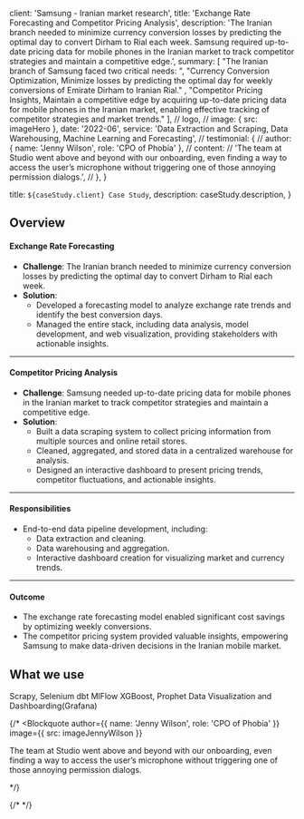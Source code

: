 
  client: 'Samsung - Iranian market research',
  title: 'Exchange Rate Forecasting and Competitor Pricing Analysis',
  description:
    'The Iranian branch needed to minimize currency conversion losses by predicting the optimal day to convert Dirham to Rial each week. Samsung required up-to-date pricing data for mobile phones in the Iranian market to track competitor strategies and maintain a competitive edge.',
  summary: [
"The Iranian branch of Samsung faced two critical needs: ",
"Currency Conversion Optimization, Minimize losses by predicting the optimal day for weekly conversions of Emirate Dirham to Iranian Rial." ,
"Competitor Pricing Insights, Maintain a competitive edge by acquiring up-to-date pricing data for mobile phones in the Iranian market, enabling effective tracking of competitor strategies and market trends."
  ],
  // logo,
  // image: { src: imageHero },
  date: '2022-06',
  service: 'Data Extraction and Scraping, Data Warehousing, Machine Learning and Forecasting',
  // testimonial: {
  //   author: { name: 'Jenny Wilson', role: 'CPO of Phobia' },
  //   content:
  //     'The team at Studio went above and beyond with our onboarding, even finding a way to access the user’s microphone without triggering one of those annoying permission dialogs.',
  // },
}

  title: `${caseStudy.client} Case Study`,
  description: caseStudy.description,
}

## Overview

#### **Exchange Rate Forecasting**  
- **Challenge**: The Iranian branch needed to minimize currency conversion losses by predicting the optimal day to convert Dirham to Rial each week.  
- **Solution**:  
  - Developed a forecasting model to analyze exchange rate trends and identify the best conversion days.  
  - Managed the entire stack, including data analysis, model development, and web visualization, providing stakeholders with actionable insights.

---

#### **Competitor Pricing Analysis**  
- **Challenge**: Samsung needed up-to-date pricing data for mobile phones in the Iranian market to track competitor strategies and maintain a competitive edge.  
- **Solution**:  
  - Built a data scraping system to collect pricing information from multiple sources and online retail stores.  
  - Cleaned, aggregated, and stored data in a centralized warehouse for analysis.  
  - Designed an interactive dashboard to present pricing trends, competitor fluctuations, and actionable insights.

---

#### **Responsibilities**  
- End-to-end data pipeline development, including:  
  - Data extraction and cleaning.  
  - Data warehousing and aggregation.  
  - Interactive dashboard creation for visualizing market and currency trends.

---

#### **Outcome**  
- The exchange rate forecasting model enabled significant cost savings by optimizing weekly conversions.  
- The competitor pricing system provided valuable insights, empowering Samsung to make data-driven decisions in the Iranian mobile market.
## What we use

<TagList>
  <TagListItem>Scrapy, Selenium</TagListItem>
  <TagListItem>dbt</TagListItem>
  <TagListItem>MlFlow</TagListItem>
  <TagListItem>XGBoost, Prophet</TagListItem>
  <TagListItem>Data Visualization and Dashboarding(Grafana)</TagListItem>
    
</TagList>

{/* <Blockquote
  author={{ name: 'Jenny Wilson', role: 'CPO of Phobia' }}
  image={{ src: imageJennyWilson }}
>
  The team at Studio went above and beyond with our onboarding, even finding a
  way to access the user’s microphone without triggering one of those annoying
  permission dialogs.
</Blockquote> */}

{/* <StatList>
  <StatListItem value="20%" label="Churn rate" />
  <StatListItem value="5x" label="Uninstalls" />
  <StatListItem value="2.3" label="App store rating" />
  <StatListItem value="8" label="Pending lawsuits" />
</StatList> */}
